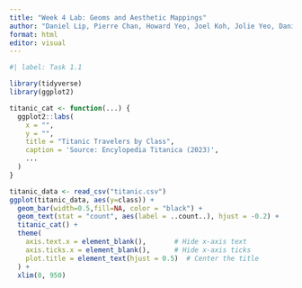 ```yaml
---
title: "Week 4 Lab: Geoms and Aesthetic Mappings"
author: "Daniel Lip, Pierre Chan, Howard Yeo, Joel Koh, Jolie Yeo, Danish Dol, Sarah Loo"
format: html
editor: visual
---
```


```r
#| label: Task 1.1

library(tidyverse)
library(ggplot2)

titanic_cat <- function(...) {
  ggplot2::labs(
    x = "",
    y = "",
    title = "Titanic Travelers by Class",
    caption = 'Source: Encylopedia Titanica (2023)',
    ...
  )
}

titanic_data <- read_csv("titanic.csv")
ggplot(titanic_data, aes(y=class)) +
  geom_bar(width=0.5,fill=NA, color = "black") +
  geom_text(stat = "count", aes(label = ..count..), hjust = -0.2) +
  titanic_cat() +
  theme(
    axis.text.x = element_blank(),       # Hide x-axis text
    axis.ticks.x = element_blank(),      # Hide x-axis ticks
    plot.title = element_text(hjust = 0.5)  # Center the title
  ) +
  xlim(0, 950) 

```


```r


```
